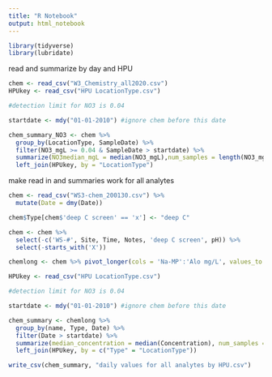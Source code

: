 ```yaml
---
title: "R Notebook"
output: html_notebook
---
```

```r
library(tidyverse)
library(lubridate)
```

read and summarize by day and HPU


```r
chem <- read_csv("W3_Chemistry_all2020.csv")
HPUkey <- read_csv("HPU LocationType.csv")

#detection limit for NO3 is 0.04

startdate <- mdy("01-01-2010") #ignore chem before this date

chem_summary_NO3 <- chem %>% 
  group_by(LocationType, SampleDate) %>%
  filter(NO3_mgL >= 0.04 & SampleDate > startdate) %>%
  summarize(NO3median_mgL = median(NO3_mgL),num_samples = length(NO3_mgL))%>%
  left_join(HPUkey, by = "LocationType")


```
make read in and summaries work for all analytes
```r
chem <- read_csv("WS3-chem_200130.csv") %>%
  mutate(Date = dmy(Date))

chem$Type[chem$'deep C screen' == 'x'] <- "deep C"

chem <- chem %>% 
  select(-c('WS-#', Site, Time, Notes, 'deep C screen', pH)) %>%
  select(-starts_with('X'))

chemlong <- chem %>% pivot_longer(cols = 'Na-MP':'Alo mg/L', values_to = "Concentration")

HPUkey <- read_csv("HPU LocationType.csv")

#detection limit for NO3 is 0.04

startdate <- mdy("01-01-2010") #ignore chem before this date

chem_summary <- chemlong %>% 
  group_by(name, Type, Date) %>%
  filter(Date > startdate) %>%
  summarize(median_concentration = median(Concentration), num_samples = length(Concentration))%>%
  left_join(HPUkey, by = c("Type" = "LocationType"))

write_csv(chem_summary, "daily values for all analytes by HPU.csv")

```
